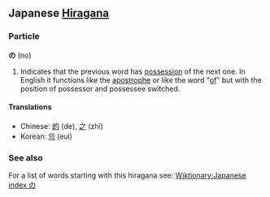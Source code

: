 == Japanese [[Hiragana]] ==

===Particle===<!-- somtimes also called a postposition -->
'''の''' (no)

# Indicates that the previous word has [[possessive|possession]] of the next one. In English it functions like the [[apostrophe]] or like the word "[[of]]" but with the position of possessor and possessee switched.

====Translations====
*Chinese: [[的]] (de), [[之]] (zhī)
*Korean: [[의]] (eui)

===See also===
For a list of words starting with this hiragana see: [[Wiktionary:Japanese index の]]